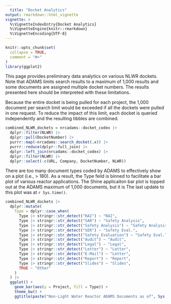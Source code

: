 ```yaml
---
  title: "Docket Analytics"
output: rmarkdown::html_vignette
vignette: >
  %\VignetteIndexEntry{Docket Analytics}
  %\VignetteEngine{knitr::rmarkdown}
  %\VignetteEncoding{UTF-8}
---
```


```r
knitr::opts_chunk$set(
  collapse = TRUE,
  comment = "#>"
)
library(ggplot2)
```


This page provides preliminary data analytics on various NLWR dockets. 
Note that ADAMS limits search results to a maximum of 1,000 results and some 
documents are assigned multiple docket numbers.
The results presented here should be interpreted with these limitations.


Because the entire docket is being pulled for each project, the 1,000 document
per search limit would be exceeded if all the dockets were pulled in one request. 
To reduce the impact of this limit, each docket is queried independently and the 
resulting tibbles are combined.

```r
combined_NLWR_dockets = nrcadams::docket_codex |>
  dplyr::filter(NLWR) |>
  dplyr::pull(DocketNumber) |>
  purrr::map(~nrcadams::search_docket(.x)) |> 
  purrr::reduce(dplyr::full_join) |>
  dplyr::left_join(nrcadams::docket_codex) |>
  dplyr::filter(NLWR) |>
  dplyr::select(-c(URL, Company, DocketNumber, NLWR)) 
```

There are too many document types coded by ADAMS to effectively show on a plot 
(i.e., > 180).
As a result, the Type feild is binned to facilitate a bar plot of various 
reactor applications. 
The Shine applicaiton bar plot is topped out at the ADAMS maximum of 1,000 
documents, but it is 
The last update to this plot was at `r Sys.time()`.

```r
combined_NLWR_dockets |>
  dplyr::mutate(
    Type = dplyr::case_when(
      Type |> stringr::str_detect("RAI") ~ "RAI",
      Type |> stringr::str_detect("SAR") ~ "Safety Analysis",
      Type |> stringr::str_detect("Safety Analysis") ~ "Safety Analysis",
      Type |> stringr::str_detect("SER") ~ "Safety Eval.",
      Type |> stringr::str_detect("Safety Evaluation") ~ "Safety Eval.",
      Type |> stringr::str_detect("Audit") ~ "Audit",
      Type |> stringr::str_detect("Legal") ~ "Legal",
      Type |> stringr::str_detect("Letter") ~ "Letter",
      Type |> stringr::str_detect("E-Mail") ~ "Letter",
      Type |> stringr::str_detect("Report") ~ "Report",
      Type |> stringr::str_detect("Slides") ~ "Slides",
      TRUE ~ "Other"
    )
  ) |>
  ggplot() +
    geom_bar(aes(y = Project, fill = Type)) +
    theme_bw() +
    ggtitle(paste("Non-Light Water Reactor ADAMS Documents as of", Sys.Date()))
```
